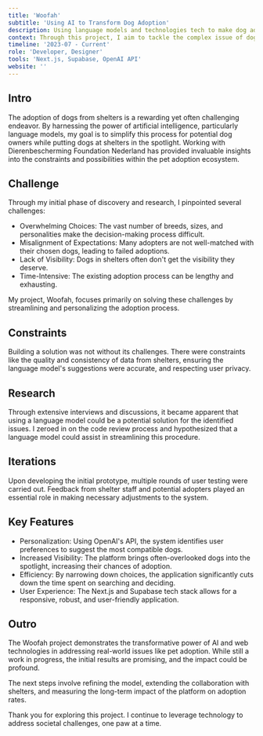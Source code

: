 ```yaml
---
title: 'Woofah'
subtitle: 'Using AI to Transform Dog Adoption'
description: Using language models and technologies tech to make dog adoption more personal and efficient.
context: Through this project, I aim to tackle the complex issue of dog adoption, particularly focusing on dogs in shelters. Partnering with Dierenbescherming Foundation Nederland, a leading animal shelter, I'm developing a web application powered by Next.js, and OpenAI's API to make the pet adoption process easier and more personalized.
timeline: '2023-07 - Current'
role: 'Developer, Designer'
tools: 'Next.js, Supabase, OpenAI API'
website: ''
---
```


## Intro

The adoption of dogs from shelters is a rewarding yet often challenging endeavor. By harnessing the power of artificial intelligence, particularly language models, my goal is to simplify this process for potential dog owners while putting dogs at shelters in the spotlight. Working with Dierenbescherming Foundation Nederland has provided invaluable insights into the constraints and possibilities within the pet adoption ecosystem.

## Challenge

Through my initial phase of discovery and research, I pinpointed several challenges:

- Overwhelming Choices: The vast number of breeds, sizes, and personalities make the decision-making process difficult.
- Misalignment of Expectations: Many adopters are not well-matched with their chosen dogs, leading to failed adoptions.
- Lack of Visibility: Dogs in shelters often don't get the visibility they deserve.
- Time-Intensive: The existing adoption process can be lengthy and exhausting.

My project, Woofah, focuses primarily on solving these challenges by streamlining and personalizing the adoption process.

## Constraints

Building a solution was not without its challenges. There were constraints like the quality and consistency of data from shelters, ensuring the language model's suggestions were accurate, and respecting user privacy.

## Research

Through extensive interviews and discussions, it became apparent that using a language model could be a potential solution for the identified issues. I zeroed in on the code review process and hypothesized that a language model could assist in streamlining this procedure.

## Iterations

Upon developing the initial prototype, multiple rounds of user testing were carried out. Feedback from shelter staff and potential adopters played an essential role in making necessary adjustments to the system.

## Key Features

- Personalization: Using OpenAI's API, the system identifies user preferences to suggest the most compatible dogs.
- Increased Visibility: The platform brings often-overlooked dogs into the spotlight, increasing their chances of adoption.
- Efficiency: By narrowing down choices, the application significantly cuts down the time spent on searching and deciding.
- User Experience: The Next.js and Supabase tech stack allows for a responsive, robust, and user-friendly application.

## Outro

The Woofah project demonstrates the transformative power of AI and web technologies in addressing real-world issues like pet adoption. While still a work in progress, the initial results are promising, and the impact could be profound.

The next steps involve refining the model, extending the collaboration with shelters, and measuring the long-term impact of the platform on adoption rates.

Thank you for exploring this project. I continue to leverage technology to address societal challenges, one paw at a time.
